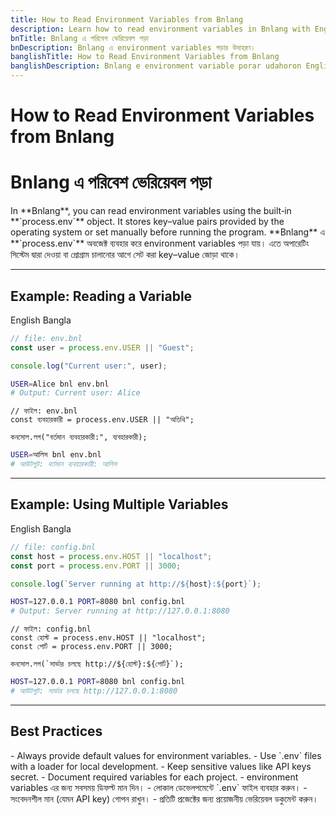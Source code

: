 ```yaml
---
title: How to Read Environment Variables from Bnlang
description: Learn how to read environment variables in Bnlang with English, Bangla, and Banglish examples.
bnTitle: Bnlang এ পরিবেশ ভেরিয়েবল পড়া
bnDescription: Bnlang এ environment variables পড়ার উদাহরণ।
banglishTitle: How to Read Environment Variables from Bnlang
banglishDescription: Bnlang e environment variable porar udahoron English, Bangla ar Banglish e.
---
```


# <I18nEnglish>How to Read Environment Variables from Bnlang</I18nEnglish>
# <I18nBangla>Bnlang এ পরিবেশ ভেরিয়েবল পড়া</I18nBangla>


<I18nEnglish>
In **Bnlang**, you can read environment variables using the built‑in **`process.env`** object.  
It stores key–value pairs provided by the operating system or set manually before running the program.
</I18nEnglish>

<I18nBangla>
**Bnlang** এ **`process.env`** অবজেক্ট ব্যবহার করে environment variables পড়া যায়।  
এতে অপারেটিং সিস্টেম দ্বারা দেওয়া বা প্রোগ্রাম চালানোর আগে সেট করা key–value জোড়া থাকে।
</I18nBangla>



---

## Example: Reading a Variable

<Tabs defaultValue="english" className="w-full">
  <TabsList>
    <TabsTrigger value="english">English</TabsTrigger>
    <TabsTrigger value="bangla">Bangla</TabsTrigger>
    
  </TabsList>

  <TabsContent value="english">

```js
// file: env.bnl
const user = process.env.USER || "Guest";

console.log("Current user:", user);
```

```sh
USER=Alice bnl env.bnl
# Output: Current user: Alice
```
  </TabsContent>

  <TabsContent value="bangla">

```bnl
// ফাইল: env.bnl
const ব্যবহারকারী = process.env.USER || "অতিথি";

কনসোল.লগ("বর্তমান ব্যবহারকারী:", ব্যবহারকারী);
```

```sh
USER=আলিস bnl env.bnl
# আউটপুট: বর্তমান ব্যবহারকারী: আলিস
```
  </TabsContent>

  
</Tabs>

---

## Example: Using Multiple Variables

<Tabs defaultValue="english" className="w-full">
  <TabsList>
    <TabsTrigger value="english">English</TabsTrigger>
    <TabsTrigger value="bangla">Bangla</TabsTrigger>
    
  </TabsList>

  <TabsContent value="english">

```js
// file: config.bnl
const host = process.env.HOST || "localhost";
const port = process.env.PORT || 3000;

console.log(`Server running at http://${host}:${port}`);
```

```sh
HOST=127.0.0.1 PORT=8080 bnl config.bnl
# Output: Server running at http://127.0.0.1:8080
```
  </TabsContent>

  <TabsContent value="bangla">

```bnl
// ফাইল: config.bnl
const হোস্ট = process.env.HOST || "localhost";
const পোর্ট = process.env.PORT || 3000;

কনসোল.লগ(`সার্ভার চলছে http://${হোস্ট}:${পোর্ট}`);
```

```sh
HOST=127.0.0.1 PORT=8080 bnl config.bnl
# আউটপুট: সার্ভার চলছে http://127.0.0.1:8080
```
  </TabsContent>

  
</Tabs>

---

## Best Practices

<I18nEnglish>
- Always provide default values for environment variables.  
- Use `.env` files with a loader for local development.  
- Keep sensitive values like API keys secret.  
- Document required variables for each project.
</I18nEnglish>

<I18nBangla>
- environment variables এর জন্য সবসময় ডিফল্ট মান দিন।  
- লোকাল ডেভেলপমেন্টে `.env` ফাইল ব্যবহার করুন।  
- সংবেদনশীল মান (যেমন API key) গোপন রাখুন।  
- প্রতিটি প্রজেক্টের জন্য প্রয়োজনীয় ভেরিয়েবল ডকুমেন্ট করুন।
</I18nBangla>


